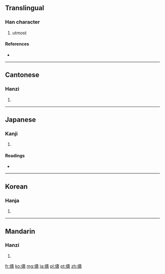 {{also|尽}}
==Translingual==

===Han character===
{{Han char|rn=9|rad=人|as=14|sn=16|four=2521<sub>7</sub>|canj=人中一廿 (OLMT)}}

# utmost

====References====
* {{Han ref|kx=0120.060|dkj=01234|dj=0253.210|hdz=10232.060|uh=5118|ud=20760|bh=BEA8|bd=48808}}

----

==Cantonese==

===Hanzi===
{{yue-hanzi|jyut=|y=jeun2|sim=尽}}

# {{defn|lang=yue|sort=人14}}

----

==Japanese==

===Kanji===
{{ja-kanji|grade=|rs=人14}}

# {{defn|lang=ja|sort=人14}}

====Readings====
* {{ja-readings|on=[[じん]] (jin)|kun=[[ことごとく]] (kotogotoku), [[まま]] (mama)}}

----

==Korean==

===Hanja===
{{ko-hanja|hangeul=진|rv=jin|mr=chin}}

# {{defn|lang=ko|sort=人14}}

----

==Mandarin==

===Hanzi===
{{cmn-hanzi|sim=尽|pin=[[jǐn]] ([[jin3]])|wg=chin<sup>3</sup>}}

# {{defn|lang=cmn|sort=人14}}

[[fr:儘]]
[[ko:儘]]
[[mg:儘]]
[[ja:儘]]
[[pl:儘]]
[[pt:儘]]
[[zh:儘]]